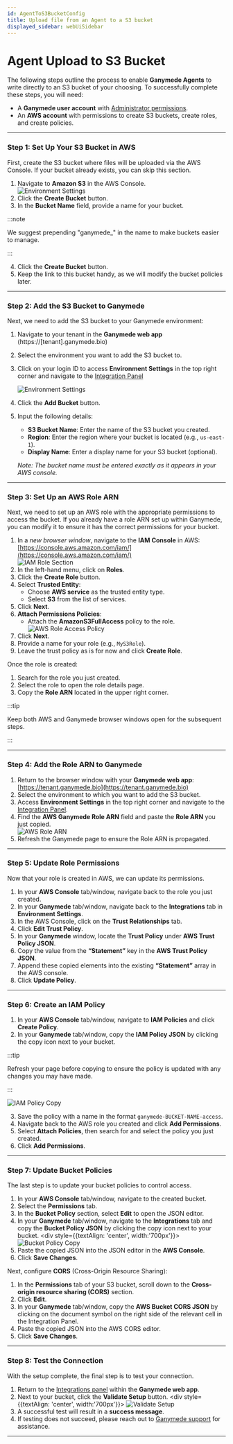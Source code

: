 ```yaml
---
id: AgentToS3BucketConfig
title: Upload file from an Agent to a S3 bucket
displayed_sidebar: webUiSidebar
---
```

# Agent Upload to S3 Bucket

The following steps outline the process to enable **Ganymede Agents** to write directly to an S3 bucket of your choosing. To successfully complete these steps, you will need:

- A **Ganymede user account** with [Administrator permissions](../admin/AdminControls#roles-panel).
- An **AWS account** with permissions to create S3 buckets, create roles, and create policies.

---

### Step 1: Set Up Your S3 Bucket in AWS

First, create the S3 bucket where files will be uploaded via the AWS Console. If your bucket already exists, you can skip this section.

1. Navigate to **Amazon S3** in the AWS Console.
    <div style={{textAlign: 'center', width:'700px'}}>
      <img alt="Environment Settings"
          src="https://storage.googleapis.com/ganymede-bio-website/public/apiServer/agent_s3_aws_bucket.png"
      />
    </div>
2. Click the **Create Bucket** button.
3. In the **Bucket Name** field, provide a name for your bucket.

:::note

We suggest prepending "ganymede_" in the name to make buckets easier to manage.

:::

4. Click the **Create Bucket** button.
5. Keep the link to this bucket handy, as we will modify the bucket policies later.

---

### Step 2: Add the S3 Bucket to Ganymede

Next, we need to add the S3 bucket to your Ganymede environment:

1. Navigate to your tenant in the **Ganymede web app** (https://[tenant].ganymede.bio)
2. Select the environment you want to add the S3 bucket to.
3. Click on your login ID to access **Environment Settings** in the top right corner and navigate to the [Integration Panel](../admin/AdminControls#integration-panel)
    <div style={{textAlign: 'center', width:'700px'}}>
      <img alt="Environment Settings"
          src="https://storage.googleapis.com/ganymede-bio-website/public/apiServer/agent_s3_environment_settings.png"
      />
    </div>
4. Click the **Add Bucket** button.
5. Input the following details:
   - **S3 Bucket Name**: Enter the name of the S3 bucket you created.
   - **Region**: Enter the region where your bucket is located (e.g., `us-east-1`).
   - **Display Name**: Enter a display name for your S3 bucket (optional).

   *Note: The bucket name must be entered exactly as it appears in your AWS console.*

---

### Step 3: Set Up an AWS Role ARN

Next, we need to set up an AWS role with the appropriate permissions to access the bucket. If you already have a role ARN set up within Ganymede, you can modify it to ensure it has the correct permissions for your bucket.

1. In a *new browser window*, navigate to the **IAM Console** in AWS: [https://console.aws.amazon.com/iam/](https://console.aws.amazon.com/iam/)
    <div style={{textAlign: 'center', width:'700px'}}>
      <img alt="IAM Role Section"
          src="https://storage.googleapis.com/ganymede-bio-website/public/apiServer/agent_s3_aws_role_page.png"
      />
    </div>
2. In the left-hand menu, click on **Roles**.
3. Click the **Create Role** button.
4. Select **Trusted Entity**:
   - Choose **AWS service** as the trusted entity type.
   - Select **S3** from the list of services.
5. Click **Next**.
6. **Attach Permissions Policies**:
   - Attach the **AmazonS3FullAccess** policy to the role.
       <div style={{textAlign: 'center', width:'700px'}}>
         <img alt="AWS Role Access Policy"
             src="https://storage.googleapis.com/ganymede-bio-website/public/apiServer/agent_s3_aws_full_access_policy.png"
         />
       </div>
7. Click **Next**.
8. Provide a name for your role (e.g., `MyS3Role`).
9. Leave the trust policy as is for now and click **Create Role**.

Once the role is created:
1. Search for the role you just created.
2. Select the role to open the role details page.
3. Copy the **Role ARN** located in the upper right corner.

:::tip

Keep both AWS and Ganymede browser windows open for the subsequent steps.

:::

---

### Step 4: Add the Role ARN to Ganymede

1. Return to the browser window with your **Ganymede web app**: [https://tenant.ganymede.bio](https://tenant.ganymede.bio)
2. Select the environment to which you want to add the S3 bucket.
3. Access **Environment Settings** in the top right corner and navigate to the [Integration Panel](../admin/AdminControls#integration-panel).
4. Find the **AWS Ganymede Role ARN** field and paste the **Role ARN** you just copied.
    <div style={{textAlign: 'center', width:'700px'}}>
      <img alt="AWS Role ARN"
          src="https://storage.googleapis.com/ganymede-bio-website/public/apiServer/agent_s3_role_arn_masked20250306.png"
      />
    </div>
5. Refresh the Ganymede page to ensure the Role ARN is propagated.

---

### Step 5: Update Role Permissions

Now that your role is created in AWS, we can update its permissions. 

1. In your **AWS Console** tab/window, navigate back to the role you just created.
2. In your **Ganymede** tab/window, navigate back to the **Integrations** tab in **Environment Settings**.
3. In the AWS Console, click on the **Trust Relationships** tab.
4. Click **Edit Trust Policy**.
5. In your **Ganymede** window, locate the **Trust Policy** under **AWS Trust Policy JSON**.
6. Copy the value from the **“Statement”** key in the **AWS Trust Policy JSON**.
7. Append these copied elements into the existing **“Statement”** array in the AWS console.
8. Click **Update Policy**.

---

### Step 6: Create an IAM Policy

1. In your **AWS Console** tab/window, navigate to **IAM Policies** and click **Create Policy**.
2. In your **Ganymede** tab/window, copy the **IAM Policy JSON** by clicking the copy icon next to your bucket.

:::tip

Refresh your page before copying to ensure the policy is updated with any changes you may have made.

:::

<div style={{textAlign: 'center', width:'700px'}}>
  <img alt="IAM Policy Copy"
      src="https://storage.googleapis.com/ganymede-bio-website/public/apiServer/agent_s3_iam_policy_copy.png"
  />
</div>

3. Save the policy with a name in the format `ganymede-BUCKET-NAME-access`.
4. Navigate back to the AWS role you created and click **Add Permissions**.
5. Select **Attach Policies**, then search for and select the policy you just created.
6. Click **Add Permissions**.

---

### Step 7: Update Bucket Policies

The last step is to update your bucket policies to control access.

1. In your **AWS Console** tab/window, navigate to the created bucket.
2. Select the **Permissions** tab.
3. In the **Bucket Policy** section, select **Edit** to open the JSON editor.
4. In your **Ganymede** tab/window, navigate to the **Integrations** tab and copy the **Bucket Policy JSON** by clicking the copy icon next to your bucket.
          <div style={{textAlign: 'center', width:'700px'}}>
            <img alt="Bucket Policy Copy"
                src="https://storage.googleapis.com/ganymede-bio-website/public/apiServer/agent_s3_bucket_policy_copy.png"
            />
          </div>
5. Paste the copied JSON into the JSON editor in the **AWS Console**.
6. Click **Save Changes**.

Next, configure **CORS** (Cross-Origin Resource Sharing):

1. In the **Permissions** tab of your S3 bucket, scroll down to the **Cross-origin resource sharing (CORS)** section.
2. Click **Edit**.
3. In your **Ganymede** tab/window, copy the **AWS Bucket CORS JSON** by clicking on the document symbol on the right side of the relevant cell in the Integration Panel.
4. Paste the copied JSON into the AWS CORS editor.
5. Click **Save Changes**.

---

### Step 8: Test the Connection

With the setup complete, the final step is to test your connection.

1. Return to the [Integrations panel](../admin/AdminControls#integration-panel) within the **Ganymede web app**.
2. Next to your bucket, click the **Validate Setup** button.
          <div style={{textAlign: 'center', width:'700px'}}>
            <img alt="Validate Setup"
                src="https://storage.googleapis.com/ganymede-bio-website/public/apiServer/agent_s3_validate_setup.png"
            />
          </div>
3. A successful test will result in a **success message**.
4. If testing does not succeed, please reach out to [Ganymede support](../Support#ganymede-support) for assistance.

---

